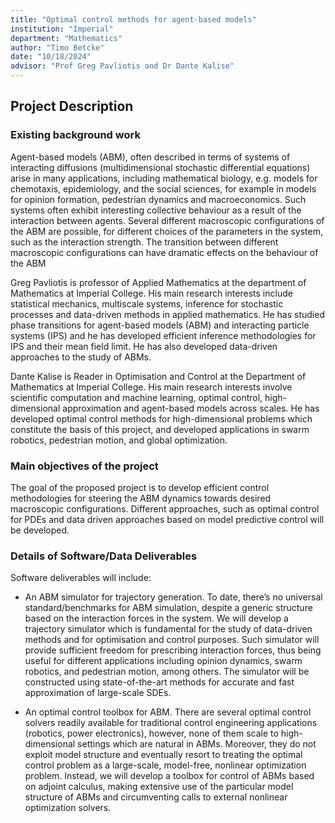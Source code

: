 ```yaml
---
title: "Optimal control methods for agent-based models"
institution: "Imperial"
department: "Mathematics"
author: "Timo Betcke"
date: "10/18/2024"
advisor: "Prof Greg Pavliotis and Dr Dante Kalise"
---
```


## Project Description

### Existing background work

Agent-based models (ABM), often described in terms of systems of interacting diffusions (multidimensional stochastic differential equations) arise in many applications, including mathematical biology, e.g. models for chemotaxis, epidemiology,  and the social sciences, for example in models for opinion formation, pedestrian dynamics and macroeconomics. Such systems often exhibit interesting collective behaviour as a result of the interaction between agents. Several different macroscopic configurations of the ABM are possible, for different choices of the parameters in the system, such as the interaction strength. The transition between different macroscopic configurations can have dramatic effects on the behaviour of the ABM

Greg Pavliotis is professor of Applied Mathematics at the department of Mathematics at Imperial College. His main research interests include statistical mechanics, multiscale systems, inference for stochastic processes and data-driven methods in applied mathematics. He has studied phase transitions for agent-based models (ABM) and interacting particle systems (IPS) and he has developed efficient inference methodologies for IPS and their mean field limit. He has also developed data-driven approaches to the study of ABMs.

Dante Kalise is Reader in Optimisation and Control at the Department of Mathematics at Imperial College. His main research interests involve scientific computation and machine learning, optimal control, high-dimensional approximation and agent-based models across scales. He has developed optimal control methods for  high-dimensional problems which constitute the basis of this project, and developed applications in swarm robotics, pedestrian motion, and global optimization.

### Main objectives of the project
The goal of the proposed project is to develop efficient control methodologies for steering the ABM dynamics towards desired macroscopic configurations. Different approaches, such as optimal control for PDEs and data driven approaches based on model predictive control will be developed. 


### Details of Software/Data Deliverables

Software deliverables will include:

- An ABM simulator for trajectory generation. To date, there’s no universal standard/benchmarks for ABM simulation, despite a generic structure based on the interaction forces in the system. We will develop a trajectory simulator which is fundamental for the study of data-driven methods and for optimisation and control purposes. Such simulator will provide sufficient freedom for prescribing interaction forces, thus being useful for different applications including opinion dynamics, swarm robotics, and pedestrian motion, among others.  The simulator will be constructed using state-of-the-art methods for accurate and fast approximation of large-scale SDEs.

- An optimal control toolbox for ABM. There are several optimal control solvers readily available for traditional control engineering applications (robotics, power electronics), however, none of them scale to high-dimensional settings which are natural in ABMs. Moreover, they do not exploit model structure and eventually resort to treating the optimal control problem as a large-scale, model-free, nonlinear optimization problem. Instead, we will develop a toolbox for control of ABMs based on adjoint calculus, making extensive use of the particular model structure of ABMs and circumventing calls to external nonlinear optimization solvers.
